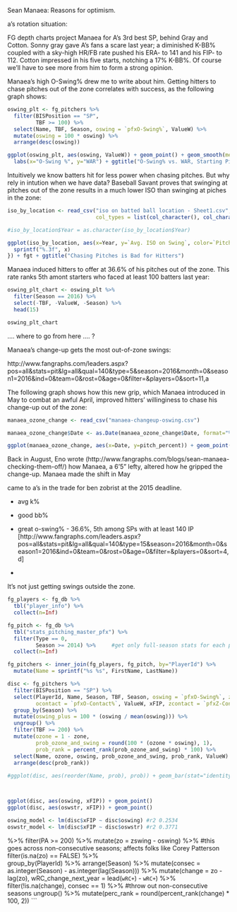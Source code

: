 
Sean Manaea: Reasons for optimism.

a's rotation situation:

FG depth charts project Manaea for A's 3rd best SP, behind Gray and Cotton. Sonny gray gave A's fans a scare last year; a diminished K-BB% coupled with a sky-high HR/FB rate pushed his ERA- to 141 and his FIP- to 112. Cotton impressed in his five starts, notching a 17% K-BB%. Of course we'll have to see more from him to form a strong opinion. 

Manaea's high O-Swing% drew me to write about him. Getting hitters to chase pitches out of the zone correlates with success, as the following graph shows:

```r
oswing_plt <- fg_pitchers %>%
  filter(BISPosition == "SP",
         TBF >= 100) %>%
  select(Name, TBF, Season, oswing = `pfxO-Swing%`, ValueW) %>%
  mutate(oswing = 100 * oswing) %>%
  arrange(desc(oswing))

ggplot(oswing_plt, aes(oswing, ValueW)) + geom_point() + geom_smooth(method = "lm") + fgt + 
  labs(x="O-Swing %", y="WAR") + ggtitle("O-Swing% vs. WAR, Starting Pitchers Who Faced at least 100 Batters, 2014-2016")
```

Intuitively we know batters hit for less power when chasing pitches. But why rely in intution when we have data? Baseball Savant proves that swinging at pitches out of the zone results in a much lower ISO than swinging at piches in the zone:

```r
iso_by_location <- read_csv("iso on batted ball location - Sheet1.csv", 
                            col_types = list(col_character(), col_character(), col_double()))

#iso_by_location$Year = as.character(iso_by_location$Year)

ggplot(iso_by_location, aes(x=Year, y=`Avg. ISO on Swing`, color=`Pitch Location`)) + geom_line(aes(group=`Pitch Location`)) + geom_point() + scale_y_continuous(labels= function(x){
  sprintf("%.3f", x)
}) + fgt + ggtitle("Chasing Pitches is Bad for Hitters")
```

Manaea induced hitters to offer at 36.6% of his pitches out of the zone. This rate ranks 5th amont starters who faced at least 100 batters last year:

```r
oswing_plt_chart <- oswing_plt %>%
  filter(Season == 2016) %>%
  select(-TBF, -ValueW, -Season) %>%
  head(15)

oswing_plt_chart

```


.... where to go from here .... ?

Manaea's change-up gets the most out-of-zone swings:

http://www.fangraphs.com/leaders.aspx?pos=all&stats=pit&lg=all&qual=140&type=5&season=2016&month=0&season1=2016&ind=0&team=0&rost=0&age=0&filter=&players=0&sort=11,a

The following graph shows how this new grip, which Manaea introduced in May to combat an awful April, improved hitters' willinginess to chase his change-up out of the zone:

```r
manaea_ozone_change <- read_csv("manaea-changeup-oswing.csv")

manaea_ozone_change$Date <- as.Date(manaea_ozone_change$Date, format="%m-%d-%y")

ggplot(manaea_ozone_change, aes(x=Date, y=pitch_percent)) + geom_point() + geom_line() + fgt + theme(axis.text.x = element_text(angle = 45, hjust = 1))
```


Back in August, Eno wrote (http://www.fangraphs.com/blogs/sean-manaea-checking-them-off/) how Manaea, a 6'5" lefty, altered how he gripped the change-up. Manaea made the shift in May  






came to a's in the trade for ben zobrist at the 2015 deadline.

- avg k%

- good bb%

- great o-swing% - 36.6%, 5th among SPs with at least 140 IP [http://www.fangraphs.com/leaders.aspx?pos=all&stats=pit&lg=all&qual=140&type=15&season=2016&month=0&season1=2016&ind=0&team=0&rost=0&age=0&filter=&players=0&sort=4,d]

- 

It's not just getting swings outside the zone. 



```r
fg_players <- fg_db %>%
  tbl("player_info") %>%
  collect(n=Inf)

fg_pitch <- fg_db %>%
  tbl("stats_pitching_master_pfx") %>%
  filter(Type == 0,
         Season >= 2014) %>%     #get only full-season stats for each player
  collect(n=Inf)

fg_pitchers <- inner_join(fg_players, fg_pitch, by="PlayerId") %>%
  mutate(Name = sprintf("%s %s", FirstName, LastName))

```

```r
disc <- fg_pitchers %>%
  filter(BISPosition == "SP") %>%
  select(PlayerId, Name, Season, TBF, Season, oswing = `pfxO-Swing%`, zswing = `pfxZ-Swing%`, zone = `pfxZone%`,
         ocontact = `pfxO-Contact%`, ValueW, xFIP, zcontact = `pfxZ-Contact%`) %>%
  group_by(Season) %>%
  mutate(oswing_plus = 100 * (oswing / mean(oswing))) %>%
  ungroup() %>%
  filter(TBF >= 200) %>%
  mutate(ozone = 1 - zone,
         prob_ozone_and_swing = round(100 * (ozone * oswing), 1),
         prob_rank = percent_rank(prob_ozone_and_swing) * 100) %>%
  select(Name, ozone, oswing, prob_ozone_and_swing, prob_rank, ValueW) %>%
  arrange(desc(prob_rank))
         
#ggplot(disc, aes(reorder(Name, prob), prob)) + geom_bar(stat="identity") + coord_flip()




```

```r
ggplot(disc, aes(oswing, xFIP)) + geom_point()
ggplot(disc, aes(oswstr, xFIP)) + geom_point()

oswing_model <- lm(disc$xFIP ~ disc$oswing) #r2 0.2534 
oswstr_model <- lm(disc$xFIP ~ disc$oswstr) #r2 0.3771


```
%>%
  filter(PA >= 200) %>%
  mutate(zo = zswing - oswing) %>%  #this goes across non-consecutive seasons; affects folks like Corey Patterson
  filter(is.na(zo) == FALSE) %>%  
  group_by(PlayerId) %>%
  arrange(Season) %>%
  mutate(consec = as.integer(Season) - as.integer(lag(Season))) %>%
  mutate(change = zo - lag(zo),
         wRC_change_next_year = lead(`wRC+`) - `wRC+`) %>%
  filter(!is.na(change),
         consec == 1) %>% #throw out non-consecutive seasons
  ungroup() %>%
  mutate(perc_rank = round(percent_rank(change) * 100, 2))
```
